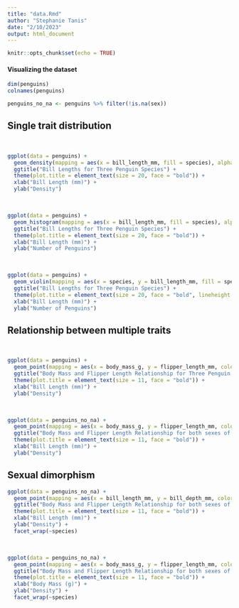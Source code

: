 ```yaml
---
title: "data.Rmd"
author: "Stephanie Tanis"
date: "2/10/2023"
output: html_document
---
```


```r
knitr::opts_chunk$set(echo = TRUE)
```

#### Visualizing the dataset

```r
dim(penguins)
colnames(penguins)

penguins_no_na <- penguins %>% filter(!is.na(sex))
```


## Single trait distribution

<br> 

```r
ggplot(data = penguins) + 
  geom_density(mapping = aes(x = bill_length_mm, fill = species), alpha = 0.75) +
  ggtitle("Bill Lengths for Three Penguin Species") + 
  theme(plot.title = element_text(size = 20, face = "bold")) +
  xlab("Bill Length (mm)") +
  ylab("Density")
```

<br>

```r
ggplot(data = penguins) + 
  geom_histogram(mapping = aes(x = bill_length_mm, fill = species), alpha = 0.75, binwidth=0.5) +
  ggtitle("Bill Lengths for Three Penguin Species") + 
  theme(plot.title = element_text(size = 20, face = "bold")) +
  xlab("Bill Length (mm)") +
  ylab("Number of Penguins")
```

<br>

```r
ggplot(data = penguins) + 
  geom_violin(mapping = aes(x = species, y = bill_length_mm, fill = species), alpha = 0.75) +
  ggtitle("Bill Lengths for Three Penguin Species") + 
  theme(plot.title = element_text(size = 20, face = "bold", lineheight = 0.9)) +
  xlab("Bill Length (mm)") +
  ylab("Number of Penguins")
```

## Relationship between multiple traits

<br> 

```r
ggplot(data = penguins) + 
  geom_point(mapping = aes(x = body_mass_g, y = flipper_length_mm, color = species), size = 3) +
  ggtitle("Body Mass and Flipper Length Relationship for Three Penguin Species") + 
  theme(plot.title = element_text(size = 11, face = "bold")) +
  xlab("Bill Length (mm)") +
  ylab("Density")
```

<br> 

```r
ggplot(data = penguins_no_na) + 
  geom_point(mapping = aes(x = body_mass_g, y = flipper_length_mm, color = sex, shape = species), size = 3) +
  ggtitle("Body Mass and Flipper Length Relationship for both sexes of Three Penguin Species") + 
  theme(plot.title = element_text(size = 11, face = "bold")) +
  xlab("Bill Length (mm)") +
  ylab("Density")
```

## Sexual dimorphism

```r
ggplot(data = penguins_no_na) + 
  geom_point(mapping = aes(x = bill_length_mm, y = bill_depth_mm, color = sex), size = 3) +
  ggtitle("Body Mass and Flipper Length Relationship for both sexes of Three Penguin Species") + 
  theme(plot.title = element_text(size = 11, face = "bold")) +
  xlab("Bill Length (mm)") +
  ylab("Density") +
  facet_wrap(~species)
```

<br>

```r
ggplot(data = penguins_no_na) + 
  geom_point(mapping = aes(x = body_mass_g, y = flipper_length_mm, color = sex, shape = species), size = 3) +
  ggtitle("Body Mass and Flipper Length Relationship for both sexes of Three Penguin Species") + 
  theme(plot.title = element_text(size = 11, face = "bold")) +
  xlab("Body Mass (g)") +
  ylab("Density") +
  facet_wrap(~species)
```
